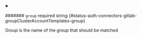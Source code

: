 
<details className="config-field" data-expandable="false" open>
<summary>

####### `group` <span className="config-field-required" data-required="true">required</span> <span className="config-field-type">string</span> <span className="config-field-default"></span> <span className="config-field-enum"></span> {#status-auth-connectors-gitlab-groupClusterAccountTemplates-group}

Group is the name of the group that should be matched

</summary>



</details>
